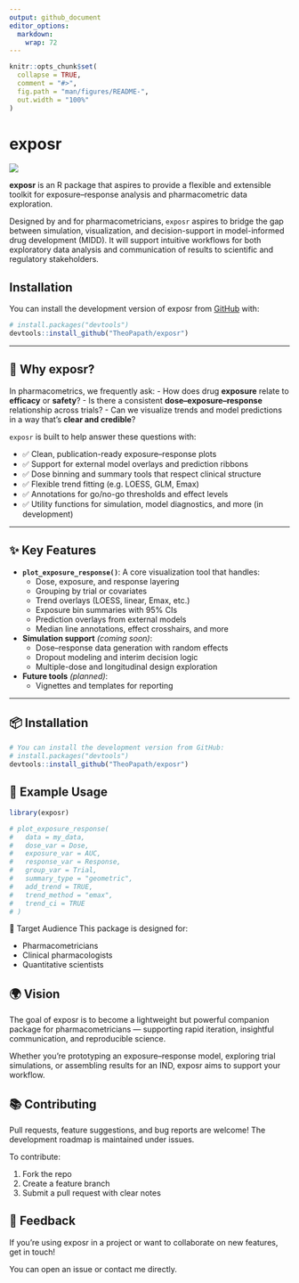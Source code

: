 ```yaml
---
output: github_document
editor_options: 
  markdown: 
    wrap: 72
---
```


<!-- README.md is generated from README.Rmd. Please edit that file -->

```r
knitr::opts_chunk$set(
  collapse = TRUE,
  comment = "#>",
  fig.path = "man/figures/README-",
  out.width = "100%"
)
```

# exposr

![](man/figures/exposr-hex.png)

<!-- badges: start -->

<!-- badges: end -->

**exposr** is an R package that aspires to provide a flexible and
extensible toolkit for exposure–response analysis and pharmacometric
data exploration.

Designed by and for pharmacometricians, `exposr` aspires to bridge the
gap between simulation, visualization, and decision-support in
model-informed drug development (MIDD). It will support intuitive
workflows for both exploratory data analysis and communication of
results to scientific and regulatory stakeholders.

## Installation

You can install the development version of exposr from
[GitHub](https://github.com/) with:

```r
# install.packages("devtools")
devtools::install_github("TheoPapath/exposr")
```

------------------------------------------------------------------------

## 🚀 Why exposr?

In pharmacometrics, we frequently ask: - How does drug **exposure**
relate to **efficacy** or **safety**? - Is there a consistent
**dose–exposure–response** relationship across trials? - Can we
visualize trends and model predictions in a way that's **clear and
credible**?

`exposr` is built to help answer these questions with:

-   ✅ Clean, publication-ready exposure–response plots
-   ✅ Support for external model overlays and prediction ribbons
-   ✅ Dose binning and summary tools that respect clinical structure
-   ✅ Flexible trend fitting (e.g. LOESS, GLM, Emax)
-   ✅ Annotations for go/no-go thresholds and effect levels
-   ✅ Utility functions for simulation, model diagnostics, and more (in
    development)

------------------------------------------------------------------------

## ✨ Key Features

-   **`plot_exposure_response()`**: A core visualization tool that
    handles:
    -   Dose, exposure, and response layering
    -   Grouping by trial or covariates
    -   Trend overlays (LOESS, linear, Emax, etc.)
    -   Exposure bin summaries with 95% CIs
    -   Prediction overlays from external models
    -   Median line annotations, effect crosshairs, and more
-   **Simulation support** *(coming soon)*:
    -   Dose–response data generation with random effects
    -   Dropout modeling and interim decision logic
    -   Multiple-dose and longitudinal design exploration
-   **Future tools** *(planned)*:
    -   Vignettes and templates for reporting

------------------------------------------------------------------------

## 📦 Installation

```r
# You can install the development version from GitHub:
# install.packages("devtools")
devtools::install_github("TheoPapath/exposr")
```

## 🧪 Example Usage

```r
library(exposr)

# plot_exposure_response(
#   data = my_data,
#   dose_var = Dose,
#   exposure_var = AUC,
#   response_var = Response,
#   group_var = Trial,
#   summary_type = "geometric",
#   add_trend = TRUE,
#   trend_method = "emax",
#   trend_ci = TRUE
# )

```

🧬 Target Audience This package is designed for:

-   Pharmacometricians
-   Clinical pharmacologists
-   Quantitative scientists

## 🌍 Vision 

The goal of exposr is to become a lightweight but powerful companion
package for pharmacometricians — supporting rapid iteration, insightful
communication, and reproducible science.

Whether you're prototyping an exposure–response model, exploring trial
simulations, or assembling results for an IND, exposr aims to support
your workflow.

## 📚 Contributing 

Pull requests, feature suggestions, and bug reports are welcome! The
development roadmap is maintained under issues.

To contribute:

1)  Fork the repo
2)  Create a feature branch
3)  Submit a pull request with clear notes

## 💬 Feedback 

If you're using exposr in a project or want to collaborate on new
features, get in touch!

You can open an issue or contact me directly.
